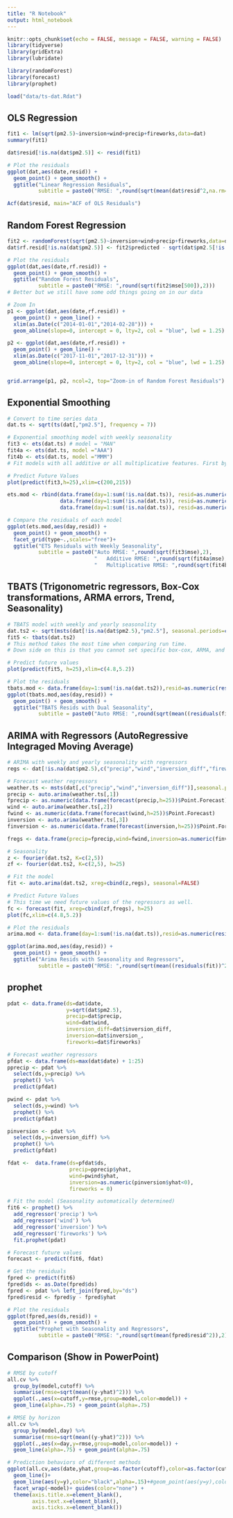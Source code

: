 ```yaml
---
title: "R Notebook"
output: html_notebook
---
```


```r
knitr::opts_chunk$set(echo = FALSE, message = FALSE, warning = FALSE)
library(tidyverse)
library(gridExtra)
library(lubridate)

library(randomForest)
library(forecast)
library(prophet)

load("data/ts-dat.Rdat")
```

## OLS Regression
```r
fit1 <- lm(sqrt(pm2.5)~inversion+wind+precip+fireworks,data=dat)
summary(fit1)

dat$resid[!is.na(dat$pm2.5)] <- resid(fit1)

# Plot the residuals
ggplot(dat,aes(date,resid)) + 
  geom_point() + geom_smooth() +
  ggtitle("Linear Regression Residuals",
          subtitle = paste0("RMSE: ",round(sqrt(mean(dat$resid^2,na.rm=TRUE)),2)))

Acf(dat$resid, main="ACF of OLS Residuals")
```


## Random Forest Regression
```r
fit2 <- randomForest(sqrt(pm2.5)~inversion+wind+precip+fireworks,data=dat[!is.na(dat$pm2.5),], ntree=500)
dat$rf.resid[!is.na(dat$pm2.5)] <- fit2$predicted - sqrt(dat$pm2.5[!is.na(dat$pm2.5)])

# Plot the residuals
ggplot(dat,aes(date,rf.resid)) + 
  geom_point() + geom_smooth() +
  ggtitle("Random Forest Residuals",
          subtitle = paste0("RMSE: ",round(sqrt(fit2$mse[500]),2)))
# Better but we still have some odd things going on in our data

# Zoom In
p1 <- ggplot(dat,aes(date,rf.resid)) + 
  geom_point() + geom_line() +
  xlim(as.Date(c("2014-01-01","2014-02-28"))) + 
  geom_abline(slope=0, intercept = 0, lty=2, col = "blue", lwd = 1.25)

p2 <- ggplot(dat,aes(date,rf.resid)) + 
  geom_point() + geom_line() +
  xlim(as.Date(c("2017-11-01","2017-12-31"))) + 
  geom_abline(slope=0, intercept = 0, lty=2, col = "blue", lwd = 1.25)


grid.arrange(p1, p2, ncol=2, top="Zoom-in of Random Forest Residuals")

```

## Exponential Smoothing
```r
# Convert to time series data
dat.ts <- sqrt(ts(dat[,"pm2.5"], frequency = 7))

# Exponential smoothing model with weekly seasonality
fit3 <- ets(dat.ts) # model = "MAN"
fit4a <- ets(dat.ts, model ="AAA")
fit4b <- ets(dat.ts, model ="MMM")
# Fit models with all additive or all multiplicative features. First byte is for errors, second for trend, and third for seasonality

# Predict Future Values
plot(predict(fit3,h=25),xlim=c(200,215))

ets.mod <- rbind(data.frame(day=1:sum(!is.na(dat.ts)), resid=as.numeric(residuals(fit3)), type="Auto"),
                 data.frame(day=1:sum(!is.na(dat.ts)), resid=as.numeric(residuals(fit4a)), type="Additive"),
                 data.frame(day=1:sum(!is.na(dat.ts)), resid=as.numeric(residuals(fit4b)), type="Multiplicative"))

# Compare the residuals of each model
ggplot(ets.mod,aes(day,resid)) + 
  geom_point() + geom_smooth() + 
  facet_grid(type~.,scales="free")+
  ggtitle("ETS Residuals with Weekly Seasonality",
          subtitle = paste0("Auto RMSE: ",round(sqrt(fit3$mse),2),
                            "   Additive RMSE: ",round(sqrt(fit4a$mse),2),
                            "   Multiplicative RMSE: ",round(sqrt(fit4b$mse),2)))

```

## TBATS (Trigonometric regressors, Box-Cox transformations, ARMA errors, Trend, Seasonality)
```r
# TBATS model with weekly and yearly seasonality
dat.ts2 <- sqrt(msts(dat[!is.na(dat$pm2.5),"pm2.5"], seasonal.periods=c(7,365.25)))
fit5 <- tbats(dat.ts2)
# This method takes the most time when comparing run time.
# Down side on this is that you cannot set specific box-cox, ARMA, and fourier parameters.

# Predict future values
plot(predict(fit5, h=25),xlim=c(4.8,5.2))

# Plot the residuals
tbats.mod <- data.frame(day=1:sum(!is.na(dat.ts2)),resid=as.numeric(residuals(fit5)))
ggplot(tbats.mod,aes(day,resid)) + 
  geom_point() + geom_smooth() + 
  ggtitle("TBATS Resids with Dual Seasonality",
          subtitle = paste0("Auto RMSE: ",round(sqrt(mean((residuals(fit5))^2)),2)))
```

## ARIMA with Regressors (AutoRegressive Integraged Moving Average)
```r
# ARIMA with weekly and yearly seasonality with regressors
regs <- dat[!is.na(dat$pm2.5),c("precip","wind","inversion_diff","fireworks")]

# Forecast weather regressors
weather.ts <- msts(dat[,c("precip","wind","inversion_diff")],seasonal.periods = c(7,365.25))
precip <- auto.arima(weather.ts[,1])
fprecip <- as.numeric(data.frame(forecast(precip,h=25))$Point.Forecast)
wind <- auto.arima(weather.ts[,2])
fwind <- as.numeric(data.frame(forecast(wind,h=25))$Point.Forecast)
inversion <- auto.arima(weather.ts[,3])
finversion <- as.numeric(data.frame(forecast(inversion,h=25))$Point.Forecast)

fregs <- data.frame(precip=fprecip,wind=fwind,inversion=as.numeric(finversion<0),fireworks=0)

# Seasonality
z <- fourier(dat.ts2, K=c(2,5))
zf <- fourier(dat.ts2, K=c(2,5), h=25)

# Fit the model
fit <- auto.arima(dat.ts2, xreg=cbind(z,regs), seasonal=FALSE)

# Predict Future Values
# This time we need future values of the regressors as well.
fc <- forecast(fit, xreg=cbind(zf,fregs), h=25)
plot(fc,xlim=c(4.8,5.2))

# Plot the residuals
arima.mod <- data.frame(day=1:sum(!is.na(dat.ts)),resid=as.numeric(residuals(fit)))

ggplot(arima.mod,aes(day,resid)) + 
  geom_point() + geom_smooth() + 
  ggtitle("Arima Resids with Seasonality and Regressors",
          subtitle = paste0("RMSE: ",round(sqrt(mean((residuals(fit))^2)),2)))
```

## prophet
```r
pdat <- data.frame(ds=dat$date,
                   y=sqrt(dat$pm2.5),
                   precip=dat$precip,
                   wind=dat$wind,
                   inversion_diff=dat$inversion_diff,
                   inversion=dat$inversion_,
                   fireworks=dat$fireworks)

# Forecast weather regressors
pfdat <- data.frame(ds=max(dat$date) + 1:25)
pprecip <- pdat %>% 
  select(ds,y=precip) %>% 
  prophet() %>%
  predict(pfdat)

pwind <- pdat %>% 
  select(ds,y=wind) %>% 
  prophet() %>%
  predict(pfdat)

pinversion <- pdat %>% 
  select(ds,y=inversion_diff) %>% 
  prophet() %>%
  predict(pfdat)

fdat <-  data.frame(ds=pfdat$ds,
                    precip=pprecip$yhat,
                    wind=pwind$yhat,
                    inversion=as.numeric(pinversion$yhat<0),
                    fireworks = 0)

# Fit the model (Seasonality automatically determined)
fit6 <- prophet() %>% 
  add_regressor('precip') %>% 
  add_regressor('wind') %>% 
  add_regressor('inversion') %>% 
  add_regressor('fireworks') %>% 
  fit.prophet(pdat)

# Forecast future values
forecast <- predict(fit6, fdat)

# Get the residuals
fpred <- predict(fit6)
fpred$ds <- as.Date(fpred$ds)
fpred <- pdat %>% left_join(fpred,by="ds")
fpred$resid <- fpred$y - fpred$yhat

# Plot the residuals
ggplot(fpred,aes(ds,resid)) + 
  geom_point() + geom_smooth() + 
  ggtitle("Prophet with Seasonality and Regressors",
          subtitle = paste0("RMSE: ",round(sqrt(mean(fpred$resid^2)),2)))

```

## Comparison (Show in PowerPoint)
```r
# RMSE by cutoff
all.cv %>% 
  group_by(model,cutoff) %>% 
  summarise(rmse=sqrt(mean((y-yhat)^2))) %>% 
  ggplot(.,aes(x=cutoff,y=rmse,group=model,color=model)) +
  geom_line(alpha=.75) + geom_point(alpha=.75)

# RMSE by horizon
all.cv %>% 
  group_by(model,day) %>% 
  summarise(rmse=sqrt(mean((y-yhat)^2))) %>% 
  ggplot(.,aes(x=day,y=rmse,group=model,color=model)) +
  geom_line(alpha=.75) + geom_point(alpha=.75)

# Prediction behaviors of different methods
ggplot(all.cv,aes(date,yhat,group=as.factor(cutoff),color=as.factor(cutoff)))+
  geom_line()+
  geom_line(aes(y=y),color="black",alpha=.15)+#geom_point(aes(y=y),color="black",alpha=.15)+
  facet_wrap(~model)+ guides(color="none") +
  theme(axis.title.x=element_blank(),
        axis.text.x=element_blank(),
        axis.ticks.x=element_blank())
```













